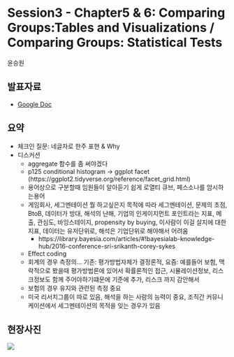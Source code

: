 # Session3 - Chapter5 & 6: Comparing Groups:Tables and Visualizations / Comparing Groups: Statistical Tests
윤승원

## 발표자료
- [Google Doc](https://docs.google.com/document/d/1UH_LhcAvRSAJOW50dQhi_ouG7xgf-jSQ-kBWLW0ZZHs/edit?usp=sharing)

## 요약
- 체크인 질문: 네글자로 한주 표현 & Why
- 디스커션
    - aggregate 함수를 좀 써야겠다
    - p125 conditional histogram -> ggplot facet (https://ggplot2.tidyverse.org/reference/facet_grid.html)
    - 용어상으로 구분할때 임원들이 알아듣기 쉽게 로열티 큐브, 페스소나를 암시하는용어
    - 게임회사, 세그멘테이션 뭘 하고싶은지 목적에 따라 세그멘테이션, 문제의 초점, BtoB, 데이터가 방대, 해석의 난해, 기업의 인게이지먼트 포인트라는 지표, 메출, 관심도, 바잉스테이지, propensity by buying, 이사람이 이걸 살지에 대한 지표, 데이터는 유저단위로, 해석은 기업단위로 해야해서 어려움
	    - https://library.bayesia.com/articles/#!bayesialab-knowledge-hub/2016-conference-sri-srikanth-corey-sykes
    - Effect coding
    - 회계의 경우 측정의... 기존: 평가방법자체가 결정론적, 요즘: 예를들어 보험, 맥락적으로 봤을때 평가방법론에 있어서 확률론적인 접근, 시뮬레이션정보, 리스크정보도 함께 주어야하기떄문에 기준에 추가, 리스크 까지 감안해서
    - 보험의 경우 유지와 관련된 측정 중요
    - 미국 리서치그룹이 따로 있음, 해석을 하는 사람의 능력이 중요, 조직간 커뮤니케이션에서 세그멘테이션의 목적을 잊는 경우가 있음

## 현장사진


![](img/s3/2.png)